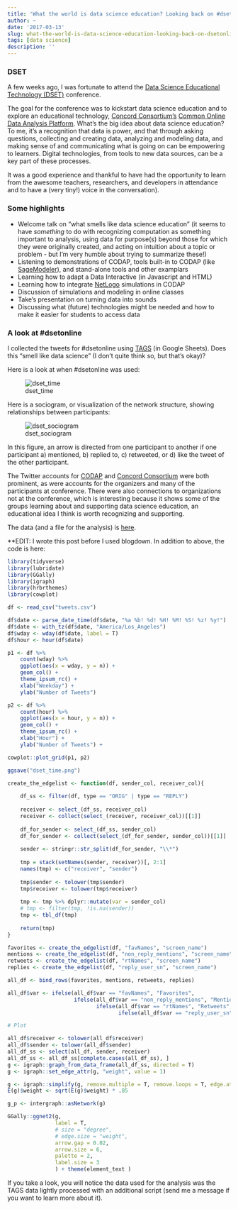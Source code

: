 ```yaml
---
title: 'What the world is data science education? Looking back on #dsetonline'
author: ~
date: '2017-03-13'
slug: what-the-world-is-data-science-education-looking-back-on-dsetonline
tags: [data science]
description: ''
---
```


### DSET

A few weeks ago, I was fortunate to attend the [Data Science Educational Technology (DSET)](http://codap.concord.org/dset/) conference. 

The goal for the conference was to kickstart data science education and to explore an educational technology, [Concord Consortium's](http://concord.org) [Common Online Data Analysis Platform](http://codap.concord.org/). What's the big idea about data science education? To me, it's a recognition that data is power, and that through asking questions, collecting and creating data, analyzing and modeling data, and making sense of and communicating what is going on can be empowering to learners. Digital technologies, from tools to new data sources, can be a key part of these processes.

It was a good experience and thankful to have had the opportunity to learn from the awesome teachers, researchers, and developers in attendance and to have a (very tiny!) voice in the conversation).

### Some highlights

* Welcome talk on "what smells like data science education" (it seems to have *something* to do with recognizing computation as something important to analysis, using data for purpose(s) beyond those for which they were originally created, and acting on intuition about a topic or problem - but I'm very humble about trying to summarize these!)
* Listening to demonstrations of CODAP, tools built-in to CODAP (like [SageModeler](https://concord.org/projects/building-models)), and stand-alone tools and other examplars
* Learning how to adapt a Data Interactive (in Javascript and HTML)
* Learning how to integrate [NetLogo](https://ccl.northwestern.edu/netlogo/.) simulations in CODAP
* Discussion of simulations and modeling in online classes
* Take's presentation on turning data into sounds
* Discussing what (future) technologies might be needed and how to make it easier for students to access data

### A look at #dsetonline

I collected the tweets for #dsetonline using [TAGS](https://tags.hawksey.info/) (in Google Sheets). Does this "smell like data science" (I don't quite think so, but that's okay)?

Here is a look at when #dsetonline was used:

![dset_time](https://raw.githubusercontent.com/jrosen48/homepage-source/master/static/_media/images/dset_time.png)

Here is a sociogram, or visualization of the network structure, showing relationships between participants:

![dset_sociogram](https://raw.githubusercontent.com/jrosen48/homepage-source/master/static/_media/images/dset_sociogram.png)

In this figure, an arrow is directed from one participant to another if one participant a) mentioned, b) replied to, c) retweeted, or d) like the tweet of the other participant.

The Twitter accounts for [CODAP](http://twitter.com/codap) and [Concord Consortium](http://twitter.com/concorddotorg) were both prominent, as were accounts for the organizers and many of the participants at conference. There were also connections to organizations not at the conference, which is interesting because it shows some of the groups learning about and supporting data science education, an educational idea I think is worth recognizing and supporting.

The data (and a file for the analysis) is [here](https://github.com/jrosen48/dsetonline-hashtag). 

**EDIT: I wrote this post before I used blogdown. In addition to above, the code is here: 

```r
library(tidyverse)
library(lubridate)
library(GGally)
library(igraph)
library(hrbrthemes)
library(cowplot)

df <- read_csv("tweets.csv")

df$date <- parse_date_time(df$date, "%a %b! %d! %H! %M! %S! %z! %y!")
df$date <- with_tz(df$date, "America/Los_Angeles")
df$wday <- wday(df$date, label = T)
df$hour <- hour(df$date)

p1 <- df %>% 
    count(wday) %>% 
    ggplot(aes(x = wday, y = n)) +
    geom_col() +
    theme_ipsum_rc() +
    xlab("Weekday") +
    ylab("Number of Tweets")

p2 <- df %>% 
    count(hour) %>% 
    ggplot(aes(x = hour, y = n)) +
    geom_col() +
    theme_ipsum_rc() +
    xlab("Hour") +
    ylab("Number of Tweets") +

cowplot::plot_grid(p1, p2)

ggsave("dset_time.png")

create_the_edgelist <- function(df, sender_col, receiver_col){
    
    df_ss <- filter(df, type == "ORIG" | type == "REPLY")
    
    receiver <- select_(df_ss, receiver_col)
    receiver <- collect(select_(receiver, receiver_col))[[1]]
    
    df_for_sender <- select_(df_ss, sender_col)
    df_for_sender <- collect(select_(df_for_sender, sender_col))[[1]]
    
    sender <- stringr::str_split(df_for_sender, "\\*")
    
    tmp = stack(setNames(sender, receiver))[, 2:1]
    names(tmp) <- c("receiver", "sender")
    
    tmp$sender <- tolower(tmp$sender)
    tmp$receiver <- tolower(tmp$receiver)
    
    tmp <- tmp %>% dplyr::mutate(var = sender_col)
    # tmp <- filter(tmp, !is.na(sender))
    tmp <- tbl_df(tmp)
    
    return(tmp)
}

favorites <- create_the_edgelist(df, "favNames", "screen_name")
mentions <- create_the_edgelist(df, "non_reply_mentions", "screen_name")
retweets <- create_the_edgelist(df, "rtNames", "screen_name")
replies <- create_the_edgelist(df, "reply_user_sn", "screen_name")

all_df <- bind_rows(favorites, mentions, retweets, replies)

all_df$var <- ifelse(all_df$var == "favNames", "Favorites",
                     ifelse(all_df$var == "non_reply_mentions", "Mentions",
                            ifelse(all_df$var == "rtNames", "Retweets",
                                   ifelse(all_df$var == "reply_user_sn", "Replies", NA))))

# Plot

all_df$receiver <- tolower(all_df$receiver)
all_df$sender <- tolower(all_df$sender)
all_df_ss <- select(all_df, sender, receiver)
all_df_ss <- all_df_ss[complete.cases(all_df_ss), ]
g <- igraph::graph_from_data_frame(all_df_ss, directed = T)
g <- igraph::set_edge_attr(g, "weight", value = 1)

g <- igraph::simplify(g, remove.multiple = T, remove.loops = T, edge.attr.comb = list(weight = "sum"))
E(g)$weight <- sqrt(E(g)$weight) * .85

g_p <- intergraph::asNetwork(g)

GGally::ggnet2(g,
               label = T,
               # size = "degree",
               # edge.size = "weight",
               arrow.gap = 0.02,
               arrow.size = 6,
               palette = 2,
               label.size = 3
               ) + theme(element_text )
```

If you take a look, you will notice the data used for the analysis was the TAGS data lightly processed with an additional script (send me a message if you want to learn more about it).